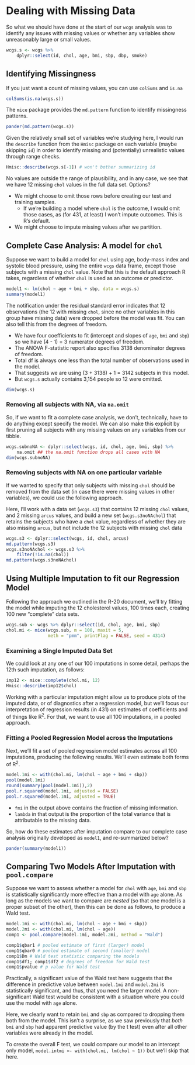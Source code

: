 # Dealing with Missing Data

So what we should have done at the start of our `wcgs` analysis was to identify any issues with missing values or whether any variables show unreasonably large or small values. 

```r
wcgs.s <- wcgs %>%
    dplyr::select(id, chol, age, bmi, sbp, dbp, smoke)
```

## Identifying Missingness

If you just want a count of missing values, you can use `colSums` and `is.na`

```r
colSums(is.na(wcgs.s))
```

The `mice` package provides the `md.pattern` function to identify missingness patterns.

```r
pander(md.pattern(wcgs.s))
```

Given the relatively small set of variables we're studying here, I would run the `describe` function from the `Hmisc` package on each variable (maybe skipping `id`) in order to identify missing and (potentially) unrealistic values through range checks. 

```r
Hmisc::describe(wcgs.s[-1]) # won't bother summarizing id
```

No values are outside the range of plausibility, and in any case, we see that we have 12 missing `chol` values in the full data set. Options?

- We might choose to omit those rows before creating our test and training samples.
    + If we're building a model where `chol` is the outcome, I would omit those cases, as (for 431, at least) I won't impute outcomes. This is R's default.
- We might choose to impute missing values after we partition.

## Complete Case Analysis: A model for `chol` 

Suppose we want to build a model for `chol` using age, body-mass index and systolic blood pressure, using the entire `wcgs` data frame, except those subjects with a missing `chol` value. Note that this is the default approach R takes, regardless of whether `chol` is used as an outcome or predictor.

```r
model1 <- lm(chol ~ age + bmi + sbp, data = wcgs.s)
summary(model1)
```

The notification under the residual standard error indicates that 12 observations (the 12 with missing `chol`, since no other variables in this group have missing data) were dropped before the model was fit. You can also tell this from the degrees of freedom. 

- We have four coefficients to fit (intercept and slopes of `age`, `bmi` and `sbp`) so we have (4 - 1) = 3 numerator degrees of freedom.
- The ANOVA F-statistic report also specifies 3138 denominator degrees of freedom. 
- Total df is always one less than the total number of observations used in the model. 
- That suggests we are using (3 + 3138) + 1 = 3142 subjects in this model. 
- But `wcgs.s` actually contains 3,154 people so 12 were omitted.

```r
dim(wcgs.s)
```

### Removing all subjects with NA, via `na.omit`

So, if we want to fit a complete case analysis, we don't, technically, have to do anything except specify the model. We can also make this explicit by first pruning all subjects with any missing values on any variables from our tibble.

```r
wcgs.subnoNA <- dplyr::select(wcgs, id, chol, age, bmi, sbp) %>%
    na.omit ## the na.omit function drops all cases with NA
dim(wcgs.subnoNA)
```

### Removing subjects with NA on one particular variable

If we wanted to specify that only subjects with missing `chol` should be removed from the data set (in case there were missing values in other variables), we could use the following approach. 

Here, I'll work with a data set (`wcgs.s3`) that contains 12 missing `chol` values, and 2 missing `arcus` values, and build a new set (`wcgs.s3noNAchol`) that retains the subjects who have a `chol` value, regardless of whether they are also missing `arcus`, but not include the 12 subjects with missing `chol` data

```r
wcgs.s3 <- dplyr::select(wcgs, id, chol, arcus)
md.pattern(wcgs.s3)
wcgs.s3noNAchol <- wcgs.s3 %>%
    filter(!is.na(chol))
md.pattern(wcgs.s3noNAchol)
```



## Using Multiple Imputation to fit our Regression Model

Following the approach we outlined in the R-20 document\footnote{Also see https://stat.ethz.ch/education/semesters/ss2012/ams/paper/mice.pdf}, we'll try fitting the model while imputing the 12 cholesterol values, 100 times each, creating 100 new "complete" data sets.

```r
wcgs.sub <- wcgs %>% dplyr::select(id, chol, age, bmi, sbp)
chol.mi <- mice(wcgs.sub, m = 100, maxit = 5, 
                meth = "pmm", printFlag = FALSE, seed = 4314)
```

### Examining a Single Imputed Data Set

We could look at any one of our 100 imputations in some detail, perhaps the 12th such imputation, as follows:

```r
imp12 <- mice::complete(chol.mi, 12)
Hmisc::describe(imp12$chol)
```

Working with a particular imputation might allow us to produce plots of the imputed data, or of diagnostics after a regression model, but we'll focus our interpretation of regression results (in 431) on estimates of coefficients and of things like R^2^. For that, we want to use all 100 imputations, in a pooled approach.

### Fitting a Pooled Regression Model across the Imputations

Next, we'll fit a set of pooled regression model estimates across all 100 imputations, producing the following results. We'll even estimate both forms of R^2^.

```r
model.1mi <- with(chol.mi, lm(chol ~ age + bmi + sbp))
pool(model.1mi)
round(summary(pool(model.1mi)),2)
pool.r.squared(model.1mi, adjusted = FALSE)
pool.r.squared(model.1mi, adjusted = TRUE)
```

- `fmi` in the output above contains the fraction of missing information.
- `lambda` in that output is the proportion of the total variance that is attributable to the missing data.

So, how do these estimates after imputation compare to our complete case analysis originally developed as `model1`, and re-summarized below?

```r
pander(summary(model1))
```

## Comparing Two Models After Imputation with `pool.compare`

Suppose we want to assess whether a model for `chol` with `age`, `bmi` and `sbp` is statistically significantly more effective than a model with `age` alone. As long as the models we want to compare are *nested* (so that one model is a proper subset of the other), then this can be done as follows, to produce a Wald test.

```r
model.1mi <- with(chol.mi, lm(chol ~ age + bmi + sbp))
model.2mi <- with(chol.mi, lm(chol ~ age))
comp1 <- pool.compare(model.1mi, model.2mi, method = "Wald")
```

```r
comp1$qbar1 # pooled estimate of first (larger) model
comp1$qbar0 # pooled estimate of second (smaller) model
comp1$Dm # Wald test statistic comparing the models
comp1$df1; comp1$df2 # degrees of freedom for Wald test
comp1$pvalue # p value for Wald test
```

Practically, a significant value of the Wald test here suggests that the difference in predictive value between `model.1mi` and `model.2mi` is statistically significant, and thus, that you need the larger model. A non-significant Wald test would be consistent with a situation where you could use the model with `age` alone. 

Here, we clearly want to retain `bmi` and `sbp` as compared to dropping them both from the model. This isn't a surprise, as we saw previously that *both* `bmi` and `sbp` had apparent predictive value (by the t test) even after all other variables were already in the model.

To create the overall F test, we could compare our model to an intercept only model,
`model.intmi <- with(chol.mi, lm(chol ~ 1))` but we'll skip that here.



